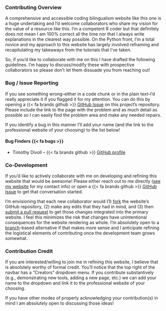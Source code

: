 ### Contributing Overview

A comprehensive and accessible coding bilingualism website like this one is a huge undertaking and I'd welcome collaborators who share my vision for the value of a resource like this. I'm a competent R coder but that definitely does not mean I am 100% correct all the time nor that I always write explanations in the clearest way possible. On the Python front, I'm a total novice and my approach to this website has largely involved reframing and recapitulating my takeaways from the tutorials that I've taken.

So, if you'd like to collaborate with me on this I have drafted the following guidelines. I'm happy to discuss/modify these with prospective collaborators so please don't let them dissuade you from reaching out!

### Bug / Issue Reporting

If you see something wrong--either in a code chunk or in the plain text--I'd really appreciate it if you flagged it for my attention. You can do this by opening a {{< fa brands github >}} [GitHub Issue](https://github.com/njlyon0/collab_bilingualism/issues) on this project's repository. Please include the link to the page with the problem and as much detail as possible so I can easily find the problem area and make any needed repairs.

If you identify a bug in this manner I'll add your name (and the link to the professional website of your choosing) to the list below!

#### Bug Finders {{< fa bugs >}}

- Timothy Divoll -- {{< fa brands github >}} [GitHub profile](https://github.com/tdivoll)

### Co-Development

If you'd like to actively collaborate with me on developing and refining this website that would be awesome! Please either reach out to me directly ([see my website](https://njlyon0.github.io/) for my contact info) or open a {{< fa brands github >}} [GitHub Issue](https://github.com/njlyon0/collab_bilingualism/issues) to get that conversation started.

I'm envisioning that each new collaborator would (1) [fork](https://docs.github.com/en/get-started/quickstart/fork-a-repo) the website's GitHub repository, (2) make any edits that they had in mind, and (3) then [submit a pull request](https://docs.github.com/en/pull-requests/collaborating-with-pull-requests/proposing-changes-to-your-work-with-pull-requests/about-pull-requests) to get those changes integrated into the primary website. I feel this minimizes the risk that changes have unintentional consequences for the website rendering as whole. I'm absolutely open to a [branch](https://docs.github.com/en/pull-requests/collaborating-with-pull-requests/proposing-changes-to-your-work-with-pull-requests/about-branches)-based alternative if that makes more sense and I anticipate refining the logistical elements of contributing once the development team grows somewhat.

### Contribution Credit

If you are interested/willing to join me in refining this website, I believe that is absolutely worthy of formal credit. You'll notice that the top right of the navbar has a "Creators" dropdown menu. If you contribute substantively (e.g., demonstrating new tools, adding a new page, etc.) we can add your name to the dropdown and link it to the professional website of your choosing.

If you have other modes of properly acknowledging your contribution(s) in mind I am absolutely open to discussing those ideas!

